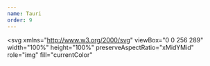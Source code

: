 ```yaml
---
name: Tauri
order: 9
---
```


<svg
  xmlns="http://www.w3.org/2000/svg"
  viewBox="0 0 256 289"
  width="100%"
  height="100%"
  preserveAspectRatio="xMidYMid"
  role="img"
  fill="currentColor"
>
  <path d="M178.4965 104.9308c0 15.154-12.2847 27.4387-27.4387 27.4387s-27.4387-12.2847-27.4387-27.4387 12.2847-27.4387 27.4387-27.4387 27.4387 12.2847 27.4387 27.4387Z" />
  <circle
    cx="104.9109"
    cy="183.5053"
    r="27.4387"
    transform="rotate(180 104.9109 183.5053)"
  />
  <path d="M207.9308 192.8594a104.766 104.766 0 0 1-36.1692 14.7171 73.5856 73.5856 0 0 0 3.6169-33.1759c29.9534-10.4712 49.8212-38.9637 49.2922-70.6903-.529-31.7265-21.3358-59.5409-51.6217-69.0076-30.2858-9.4667-63.2292 1.5466-81.7327 27.324A122.227 122.227 0 0 0 51.156 73.7504C64.86 29.5355 105.9567-.4451 152.2444.005c46.2878.4501 86.7937 31.2243 99.6352 75.6974 12.8415 44.473-5.0255 92.1023-43.9488 117.157ZM52.4032 92.8328l25.6926 3.118a73.5856 73.5856 0 0 1 3.2428-14.5923 104.766 104.766 0 0 0-28.9354 11.4743Z" />
  <path d="M47.9132 95.5767A104.766 104.766 0 0 1 84.332 80.7349a73.461 73.461 0 0 0-4.1158 33.3006c-29.8474 10.6184-49.5486 39.1479-48.9062 70.8213.6424 31.6734 21.4844 59.3805 51.7378 68.7799 30.2534 9.3993 63.1269-1.619 81.6048-27.352a122.227 122.227 0 0 0 40.1603-11.599c-13.7378 44.1668-54.8138 74.0982-101.0656 73.6447-46.2519-.4534-86.733-31.1844-99.6022-75.6121-12.8692-44.4278 4.9195-92.0375 43.7682-117.1416Zm155.5276 100.0266-.4989.2494.499-.2494Z" />
</svg>

